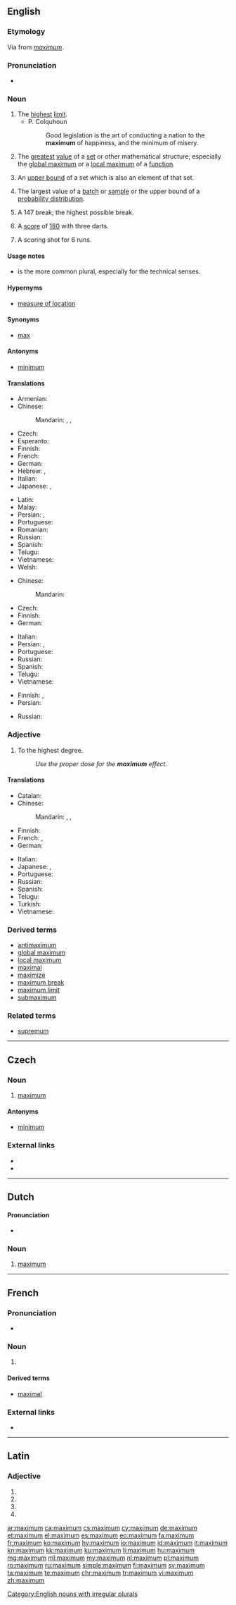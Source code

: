 {{also|Maximum}}
==English==
{{wikipedia}}

===Etymology===
Via {{etyl|fr|en}} from {{etyl|la|en}} ''[[#Latin|maximum]]''.

===Pronunciation===
* {{audio|en-uk-maximum.ogg|Audio (UK)|lang=en}}

===Noun===
{{en-noun|maxima|s}}

# The [[high|highest]] [[limit]].
#* P. Colquhoun
#*: Good legislation is the art of conducting a nation to the '''maximum''' of happiness, and the minimum of misery.
# {{context|mathematics|lang=en}} The [[great]]est [[value]] of a [[set]] or other mathematical structure, especially the [[global maximum]] or a [[local maximum]] of a [[function]].
# {{context|analysis|lang=en}} An [[upper bound]] of a set which is also an element of that set.
# {{context|statistics|lang=en}} The largest value of a [[batch]] or [[sample]] or the upper bound of a [[probability distribution]].
# {{context|colloquial|snooker|lang=en}} A 147 break; the highest possible break.
# {{context|colloquial|darts|lang=en}} A [[score]] of [[180]] with three darts.
# {{context|colloquial|cricket|lang=en}} A scoring shot for 6 runs.

====Usage notes====
* {{term|maxima|Maxima}} is the more common plural, especially for the technical senses.

====Hypernyms====
* {{sense|statistics}} [[measure of location]]

====Synonyms====
* [[max]]

====Antonyms====
* [[minimum]]

====Translations====
{{trans-top|highest limit}}
* Armenian: {{t|hy|մաքսիմում|sc=Armn}}
* Chinese:
*: Mandarin: {{t+|cmn|最大|tr=zuìdà|sc=Hani}}, {{t+|cmn|極大|sc=Hani}}, {{t+|cmn|极大|tr=jídà|sc=Hani}}
* Czech: {{t+|cs|maximum|n}}
* Esperanto: {{t|eo|maksimumo}}
* Finnish: {{t+|fi|maksimi}}
* French: {{t+|fr|maximum|m}}
* German: {{t+|de|Maximum|n}}
* Hebrew: {{t|he|מַכְּסִימוּם|m|tr=maximum}}, {{t|he|מֵרַב|m|tr=mēráv}}
* Italian: {{t+|it|massimo|m}}
* Japanese: {{t+|ja|最大|tr=さいだい, saidai|sc=Jpan}}, {{t|ja|極大|tr=きょくだい, kyokudai|sc=Jpan}}
{{trans-mid}}
* Latin: {{t|la|maximum}}
* Malay: {{t|ms|maksimum}}
* Persian: {{t+|fa|بیشینه|tr=bišine|sc=fa-Arab}}, {{t+|fa|ماکسیمم|tr=mâksimom|sc=fa-Arab}}
* Portuguese: {{t+|pt|máximo|m}}
* Romanian: {{t+|ro|maximum}}
* Russian: {{t+|ru|ма́ксимум|m}}
* Spanish: {{t+|es|máximo}}
* Telugu: {{t|te|గరిష్ఠం|tr=garishThaM}}
* Vietnamese: {{t-needed|vi}}
* Welsh: {{t+|cy|uchafswm}}
{{trans-bottom}}

{{trans-top|math: greatest value}}
* Chinese:
*: Mandarin: {{t+|cmn|最大值|tr=zuìdàzhí|sc=Hani}}
* Czech: {{t+|cs|maximum|n}}
* Finnish: {{t+|fi|maksimi}}
* German: {{t+|de|Maximum|n}}
{{trans-mid}}
* Italian: {{t+|it|massimo|m}}
* Persian: {{t+|fa|بیشینه|tr=bišine|sc=fa-Arab}}, {{t+|fa|ماکسیمم|tr=mâksimom|sc=fa-Arab}}
* Portuguese: {{t+|pt|máximo|m}}
* Russian: {{t+|ru|ма́ксимум|m}}
* Spanish: {{t+|es|máximo}}
* Telugu: {{t|te|గరిష్ఠం|tr=garishThaM}}
* Vietnamese: {{t|vi|cực trị}}
{{trans-bottom}}

{{trans-top|statistics: largest value of a batch}}
* Finnish: {{t|fi|maksimiarvo}}, {{t|fi|suurin}} {{t+|fi|arvo}}
* Persian: {{t+|fa|ماکسیمم|tr=mâksimom|sc=fa-Arab}}
{{trans-mid}}
* Russian: {{t+|ru|ма́ксимум|m}}
{{trans-bottom}}

===Adjective===
{{en-adj|-}}

# To the highest degree.
#: ''Use the proper dose for the '''maximum''' effect.''

====Translations====
{{trans-top|highest degree}}
* Catalan: {{t|ca|màxim}}
* Chinese:
*: Mandarin: {{t+|cmn|最大|tr=zuìdà|sc=Hani}}, {{t+|cmn|極大|sc=Hani}}, {{t+|cmn|极大|tr=jídà|sc=Hani}}
* Finnish: {{t+|fi|maksimi|alt=maksimi-}}
* French: {{t+|fr|maximum}}, {{t+|fr|maximal}}
* German: {{t+|de|maximal}}
{{trans-mid}}
* Italian: {{t+|it|massimo|m}}
* Japanese: {{t+|ja|最大|tr=さいだい, saidai|sc=Jpan}}, {{t|ja|極大|tr=きょくだい, kyokudai|sc=Jpan}}
* Portuguese: {{t+|pt|máximo}}
* Russian: {{t+|ru|максима́льный}}
* Spanish: {{t+|es|máximo}}
* Telugu: {{t|te|గరిష్ఠ|tr=garishTha}}
* Turkish: {{t+|tr|maksimum}}
* Vietnamese: {{t+|vi|tối đa}}
{{trans-bottom}}

===Derived terms===
* [[antimaximum]]
* [[global maximum]]
* [[local maximum]]
* [[maximal]]
* [[maximize]]
* [[maximum break]]
* [[maximum limit]]
* [[submaximum]]

===Related terms===
* [[supremum]]

[[Category:English nouns with irregular plurals]]

----

==Czech==

===Noun===
{{cs-noun|g=n}}

# [[#English|maximum]]

====Antonyms====
* [[minimum]]

===External links===
* {{R:PSJC}}
* {{R:SSJC}}

----

==Dutch==

====Pronunciation====
* {{audio|nl-maximum.ogg|audio|lang=nl}}

===Noun===
{{nl-noun|n|maxima|pl2=maximums|maximumpje}}

# [[#English|maximum]]

----

==French==

===Pronunciation===
* {{audio|Fr-maximum.ogg|Audio|lang=fr}}

===Noun===
{{fr-noun|m|maxima|maximums}}

# {{l|en|maximum}}

====Derived terms====
* [[maximal#French|maximal]]

===External links===
* {{R:TLFi}}

----

==Latin==

===Adjective===
{{la-adj-form|maximum}}

# {{inflection of|maximus||nom|n|s|lang=la}}
# {{inflection of|maximus||acc|m|s|lang=la}}
# {{inflection of|maximus||acc|n|s|lang=la}}
# {{inflection of|maximus||voc|n|s|lang=la}}

[[ar:maximum]]
[[ca:maximum]]
[[cs:maximum]]
[[cy:maximum]]
[[de:maximum]]
[[et:maximum]]
[[el:maximum]]
[[es:maximum]]
[[eo:maximum]]
[[fa:maximum]]
[[fr:maximum]]
[[ko:maximum]]
[[hy:maximum]]
[[io:maximum]]
[[id:maximum]]
[[it:maximum]]
[[kn:maximum]]
[[kk:maximum]]
[[ku:maximum]]
[[li:maximum]]
[[hu:maximum]]
[[mg:maximum]]
[[ml:maximum]]
[[my:maximum]]
[[nl:maximum]]
[[pl:maximum]]
[[ro:maximum]]
[[ru:maximum]]
[[simple:maximum]]
[[fi:maximum]]
[[sv:maximum]]
[[ta:maximum]]
[[te:maximum]]
[[chr:maximum]]
[[tr:maximum]]
[[vi:maximum]]
[[zh:maximum]]